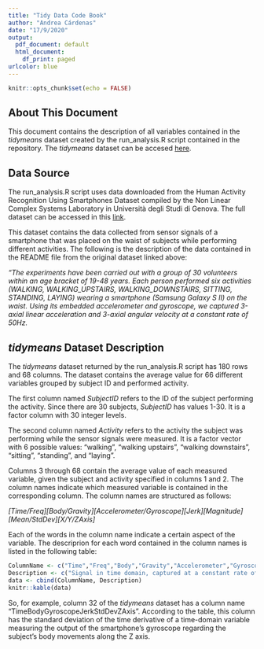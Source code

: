 ```yaml
---
title: "Tidy Data Code Book"
author: "Andrea Cárdenas"
date: "17/9/2020"
output:
  pdf_document: default
  html_document:
    df_print: paged
urlcolor: blue
---
```


```r
knitr::opts_chunk$set(echo = FALSE)
```
## About This Document

This document contains the description of all variables contained in the *tidymeans*  dataset created by the run_analysis.R script contained in the repository. The *tidymeans* dataset can be accesed [here](https://github.com/deacardenas/TidyDataProject/blob/master/tidymeans.txt).

## Data Source

The run_analysis.R script uses data downloaded from the Human Activity Recognition Using Smartphones Dataset compiled by the Non Linear Complex Systems Laboratory in Università degli Studi di Genova. The full dataset can be accessed in this [link](https://d396qusza40orc.cloudfront.net/getdata%2Fprojectfiles%2FUCI%20HAR%20Dataset.zip). 

This dataset contains the data collected from sensor signals of a smartphone that was placed on the waist of subjects while performing different activities. The following is the description of the data contained in the README file from the  original dataset linked above:

*"The experiments have been carried out with a group of 30 volunteers within an age bracket of 19-48 years. Each person performed six activities (WALKING, WALKING_UPSTAIRS, WALKING_DOWNSTAIRS, SITTING, STANDING, LAYING) wearing a smartphone (Samsung Galaxy S II) on the waist. Using its embedded accelerometer and gyroscope, we captured 3-axial linear acceleration and 3-axial angular velocity at a constant rate of 50Hz.*

## *tidymeans* Dataset Description

The *tidymeans* dataset returned by the run_analysis.R script has 180 rows and  68 columns. The dataset contains the average value for 66 different variables grouped by subject ID and performed activity.

The first column named *SubjectID* refers to the ID of the subject performing the activity. Since there are 30 subjects, *SubjectID* has values 1-30. It is a  factor column with 30 integer levels.

The second column named *Activity* refers to the activity the subject was performing while the sensor signals were measured. It is a factor vector with 6 possible values: "walking", "walking upstairs", "walking downstairs", "sitting", "standing", and "laying".

Columns 3 through 68 contain the average value of each measured variable, given the subject and activity specified in columns 1 and 2. The column names indicate  which measured variable is contained in the corresponding column. The column names  are structured as follows:

*[Time/Freq][Body/Gravity][Accelerometer/Gyroscope][Jerk][Magnitude][Mean/StdDev][X/Y/ZAxis]*

Each of the words in the column name indicate a certain aspect of the variable. The descriprion for each word contained in the column names is listed in the following table:

```r
ColumnName <- c("Time","Freq","Body","Gravity","Accelerometer","Gyroscope","Jerk","Magnitude","Mean", "StdDev","X/Y/ZAxis")
Description <- c("Signal in time domain, captured at a constant rate of 50Hz.", "Signal in the frequency domain, calculated as the Fast Fourier Transform of time-domain signals.", "Indicates measurements due to the body of the subject, derived from the phone's accelerometer signal.", "Indicates measurements due to gravity, derived from the phone's accelerometer signal.", "Indicates measurements derived from the phone's accelerometer signal.", "Indicates measurements derived from the phone's gyroscope signal.", "Calculated by deriving the body linear acceleration or angular velocity in time.", "Indicates the magnitude of a 3-dimensional measurement.", "Indicates that this is the mean calculated from all signals of this type during the experiment.", "Indicates that this is the standard deviation calculated from all signals of this type during the experiment.", "Indicates the corresponding axis value for 3-dimensional variables.")
data <- cbind(ColumnName, Description)
knitr::kable(data)
``` 
So, for example, column 32 of the *tidymeans* dataset has a column name "TimeBodyGyroscopeJerkStdDevZAxis". According to the table, this column has the standard deviation of the time derivative of a time-domain variable measuring the output of the smartphone's gyroscope regarding the subject's body movements along the Z axis.
